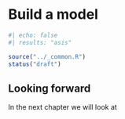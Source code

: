 # Build a model {#sec-model-demo}

```r
#| echo: false
#| results: "asis"

source("../_common.R")
status("draft")
```

::: {.callout-note}
# Looking forward

In the next chapter we will look at 
:::

